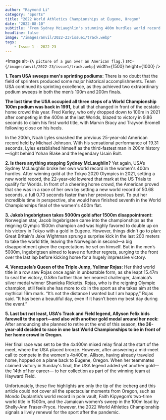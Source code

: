 ```yaml
---
author: "Raymond Li"
category: "Sports"
title: "2022 World Athletics Championships at Eugene, Oregon"
date: "2022-08-10"
subtitle: "From Sydney McLaughlin's stunning 400m hurdles world record to Yulimar Rojas’s third consecutive world triple jump title, here are some of the highlights from the Track & Field Worlds in Oregon."
headline: false
image: "/images/anvil/2022-23/issue1/track.webp"
tags:
    - Issue 1 - 2022-23
---
```


<Image
	alt={`A picture of a gun over an American flag.`}
	src={`/images/anvil/2022-23/issue1/track.webp`}
    width={1500}
    height={1000}
/>

**1. Team USA sweeps men's sprinting podiums:** There is no doubt that the field of sprinters produced some major historical accomplishments. Team USA continued its sprinting excellence, as they achieved two extraordinary podium sweeps in both the men’s 100m and 200m finals. 

**The last time the USA occupied all three steps of a World Championship 100m podium was back in 1991,** but all that changed in front of the ecstatic home crowd this year. Fred Kerley, who only dropped down to 100m in 2021 after competing in the 400m at the last Worlds, blazed to victory in 9.86 seconds to claim his first world title, with Marvin Bracy and Trayvon Bromell following close on his heels.

In the 200m, Noah Lyles smashed the previous 25-year-old American record held by Michael Johnson. With his sensational performance of 19.31 seconds, Lyles established himself as the third-fastest man in 200m history—right behind Yohan Blake and the legendary Usain Bolt. 

**2. Is there anything stopping Sydney McLaughlin?** Yet again, USA’s Sydney McLaughlin broke her own world record in the women's 400m hurdles. After winning gold at the Tokyo 2020 Olympics in 2021, setting a new world record, the 22-year-old lowered that mark at the US Trials to qualify for Worlds. In front of a cheering home crowd, the American proved that she was in a race of her own by setting a new world record of 50.68 seconds, a full 0.73 seconds faster than her previous best. To put her incredible time in perspective, she would have finished seventh in the World Championships final of the women's 400m flat.

**3. Jakob Ingebrigtsen takes 5000m gold after 1500m disappointment:** Norwegian star, Jacob Ingebrigsten came into the championships as the reigning Olympic 1500m champion and was highly favored to double up on his victory in Tokyo with a gold in Eugene. However, things didn't go to plan: Great Britain's Jake Wightman sprung a surprise kick in the last 200 meters to take the world title, leaving the Norwegian in second—a big disappointment given the expectations he set on himself. But in the men’s 5000m, Ingebrigtsen aimed to leave no further regrets, surging to the front over the last lap before kicking home for a hugely impressive victory. 

**4. Venezuela’s Queen of the Triple Jump, Yulimar Rojas:** Her third world title in a row saw Rojas once again in unbeatable form, as she leapt 15.47m to seal the victory, 0.58m further than her nearest challenger, Jamaica’s silver medal winner Shanieka Ricketts. Rojas, who is the reigning Olympic champion, still feels she has more to do in the sport as she takes aim at the mythical 16m mark. “It’s not the distance I wanted but I am happy,” Rojas said. “It has been a beautiful day, even if it hasn’t been my best day during the event.”

**5. Last but not least, USA's Track and Field legend, Allyson Felix bids farewell to the sport—and also with another gold medal around her neck:** After announcing she planned to retire at the end of this season, **the 36-year-old decided to race in one last World Championships to be in front of her home crowd in Oregon.**

Her final race was set to be the 4x400m mixed relay final at the start of the meet, where the USA placed bronze. However, after answering a mid-meet call to compete in the women's 4x400m, Allison, having already traveled home, hopped on a plane back to Eugene, Oregon. When her teammates claimed victory in Sunday's final, the USA legend added yet another gold—the 14th of her career— to her collection as part of the winning team at Hayward Field.

	

Unfortunately, these five highlights are only the tip of the iceberg and this article could not cover all the spectacular moments from Oregon, such as Mondo Duplantis’s world record in pole vault, Faith Kipyegon’s two-time world title in 1500m, and the Jamaican women’s sweep in the 100m lead by Shelly-Ann Fraser-Pryce. However, the 2022 World Athletics Championship signals a lively renewal for the sport after the pandemic.